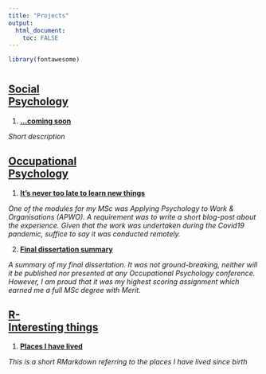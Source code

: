 ```yaml
---
title: "Projects"
output: 
  html_document:
    toc: FALSE
---
```


```r

library(fontawesome)

```

# {.tabset}

## <u>Social<br> Psychology</u>


1.  [**...coming soon**](./aboutme.html)

*Short description*


## <u>Occupational<br> Psychology</u>


1.  [**It’s never too late to learn new things**](./apwo.html)

*One of the modules for my MSc was Applying Psychology to Work & Organisations
(APWO). A requirement was to write a short blog-post about the experience. Given
that the work was undertaken during the Covid19 pandemic, suffice to say it was
conducted remotely.*

2.  [**Final dissertation summary**](./dissertation_summary.html)

*A summary of my final dissertation. It was not ground-breaking, neither will it
be published nor presented at any Occupational Psychology conference. However, I
am proud that it was my highest scoring assignment which earned me a full MSc
degree with Merit.*



## <u>R-<br> Interesting things</u>


1.  [**Places I have lived**](./places_lived.html)

*This is a short RMarkdown referring to the places I have lived since birth*


























